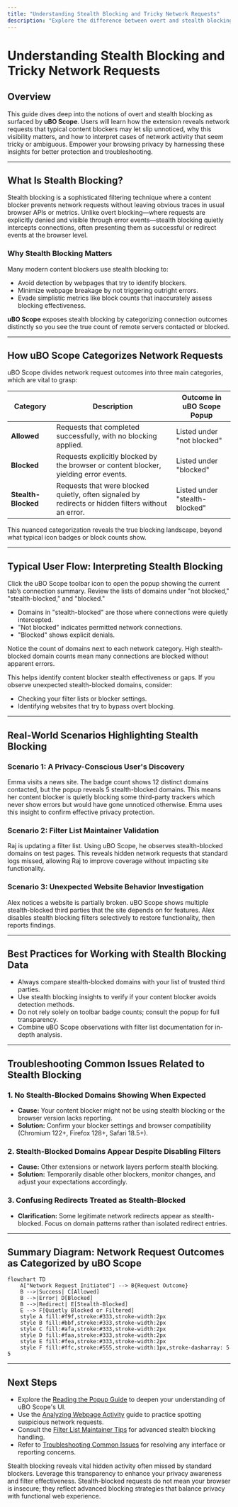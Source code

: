 ```yaml
---
title: "Understanding Stealth Blocking and Tricky Network Requests"
description: "Explore the difference between overt and stealth blocking, how uBO Scope surfaces network requests that may slip by typical content blockers, and how to read these edge cases for better protection and troubleshooting."
---
```


# Understanding Stealth Blocking and Tricky Network Requests

## Overview
This guide dives deep into the notions of overt and stealth blocking as surfaced by **uBO Scope**. Users will learn how the extension reveals network requests that typical content blockers may let slip unnoticed, why this visibility matters, and how to interpret cases of network activity that seem tricky or ambiguous. Empower your browsing privacy by harnessing these insights for better protection and troubleshooting.

---

## What Is Stealth Blocking?

Stealth blocking is a sophisticated filtering technique where a content blocker prevents network requests without leaving obvious traces in usual browser APIs or metrics. Unlike overt blocking—where requests are explicitly denied and visible through error events—stealth blocking quietly intercepts connections, often presenting them as successful or redirect events at the browser level.

### Why Stealth Blocking Matters

Many modern content blockers use stealth blocking to:

- Avoid detection by webpages that try to identify blockers.
- Minimize webpage breakage by not triggering outright errors.
- Evade simplistic metrics like block counts that inaccurately assess blocking effectiveness.

**uBO Scope** exposes stealth blocking by categorizing connection outcomes distinctly so you see the true count of remote servers contacted or blocked.

---

## How uBO Scope Categorizes Network Requests

uBO Scope divides network request outcomes into three main categories, which are vital to grasp:

| Category       | Description                                                                                   | Outcome in uBO Scope Popup               |
|----------------|-----------------------------------------------------------------------------------------------|-----------------------------------------|
| **Allowed**    | Requests that completed successfully, with no blocking applied.                               | Listed under "not blocked"              |
| **Blocked**    | Requests explicitly blocked by the browser or content blocker, yielding error events.         | Listed under "blocked"                  |
| **Stealth-Blocked** | Requests that were blocked quietly, often signaled by redirects or hidden filters without an error. | Listed under "stealth-blocked"          |

This nuanced categorization reveals the true blocking landscape, beyond what typical icon badges or block counts show.

---

## Typical User Flow: Interpreting Stealth Blocking

<Steps>
<Step title="Open uBO Scope Popup on an Active Tab">
Click the uBO Scope toolbar icon to open the popup showing the current tab’s connection summary.
</Step>
<Step title="Examine the Domain Lists">
Review the lists of domains under "not blocked," "stealth-blocked," and "blocked."

- Domains in "stealth-blocked" are those where connections were quietly intercepted.
- "Not blocked" indicates permitted network connections.
- "Blocked" shows explicit denials.
</Step>
<Step title="Interpret Counts and Domains">
Notice the count of domains next to each network category. High stealth-blocked domain counts mean many connections are blocked without apparent errors.

This helps identify content blocker stealth effectiveness or gaps.
</Step>
<Step title="Use Information for Troubleshooting or Filter List Evaluation">
If you observe unexpected stealth-blocked domains, consider:
- Checking your filter lists or blocker settings.
- Identifying websites that try to bypass overt blocking.
</Step>
</Steps>

---

## Real-World Scenarios Highlighting Stealth Blocking

### Scenario 1: A Privacy-Conscious User's Discovery

Emma visits a news site. The badge count shows 12 distinct domains contacted, but the popup reveals 5 stealth-blocked domains. This means her content blocker is quietly blocking some third-party trackers which never show errors but would have gone unnoticed otherwise. Emma uses this insight to confirm effective privacy protection.

### Scenario 2: Filter List Maintainer Validation

Raj is updating a filter list. Using uBO Scope, he observes stealth-blocked domains on test pages. This reveals hidden network requests that standard logs missed, allowing Raj to improve coverage without impacting site functionality.

### Scenario 3: Unexpected Website Behavior Investigation

Alex notices a website is partially broken. uBO Scope shows multiple stealth-blocked third parties that the site depends on for features. Alex disables stealth blocking filters selectively to restore functionality, then reports findings.

---

## Best Practices for Working with Stealth Blocking Data

- Always compare stealth-blocked domains with your list of trusted third parties.
- Use stealth blocking insights to verify if your content blocker avoids detection methods.
- Do not rely solely on toolbar badge counts; consult the popup for full transparency.
- Combine uBO Scope observations with filter list documentation for in-depth analysis.

---

## Troubleshooting Common Issues Related to Stealth Blocking

### 1. No Stealth-Blocked Domains Showing When Expected

- **Cause:** Your content blocker might not be using stealth blocking or the browser version lacks reporting.
- **Solution:** Confirm your blocker settings and browser compatibility (Chromium 122+, Firefox 128+, Safari 18.5+).

### 2. Stealth-Blocked Domains Appear Despite Disabling Filters

- **Cause:** Other extensions or network layers perform stealth blocking.
- **Solution:** Temporarily disable other blockers, monitor changes, and adjust your expectations accordingly.

### 3. Confusing Redirects Treated as Stealth-Blocked

- **Clarification:** Some legitimate network redirects appear as stealth-blocked. Focus on domain patterns rather than isolated redirect entries.

---

## Summary Diagram: Network Request Outcomes as Categorized by uBO Scope

```mermaid
flowchart TD
    A["Network Request Initiated"] --> B{Request Outcome}
    B -->|Success| C[Allowed]
    B -->|Error| D[Blocked]
    B -->|Redirect| E[Stealth-Blocked]
    E --> F[Quietly Blocked or Filtered]
    style A fill:#f9f,stroke:#333,stroke-width:2px
    style B fill:#bbf,stroke:#333,stroke-width:2px
    style C fill:#afa,stroke:#333,stroke-width:2px
    style D fill:#faa,stroke:#333,stroke-width:2px
    style E fill:#fea,stroke:#333,stroke-width:2px
    style F fill:#ffc,stroke:#555,stroke-width:1px,stroke-dasharray: 5 5
```

---

## Next Steps

- Explore the [Reading the Popup Guide](/guides/getting-started-essentials/reading-popup) to deepen your understanding of uBO Scope's UI.
- Use the [Analyzing Webpage Activity](/guides/getting-started-essentials/browsing-analysis) guide to practice spotting suspicious network requests.
- Consult the [Filter List Maintainer Tips](/guides/advanced-insights-patterns/list-maintainer-tips) for advanced stealth blocking handling.
- Refer to [Troubleshooting Common Issues](/getting-started/first-use-and-troubleshooting/troubleshooting) for resolving any interface or reporting concerns.

<Tip>
Stealth blocking reveals vital hidden activity often missed by standard blockers. Leverage this transparency to enhance your privacy awareness and filter effectiveness.
</Tip>

<Note>
Stealth-blocked requests do not mean your browser is insecure; they reflect advanced blocking strategies that balance privacy with functional web experience.
</Note>